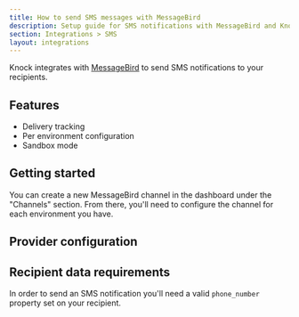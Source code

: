 ```yaml
---
title: How to send SMS messages with MessageBird
description: Setup guide for SMS notifications with MessageBird and Knock.
section: Integrations > SMS
layout: integrations
---
```


Knock integrates with [MessageBird](https://messagebird.com/) to send SMS notifications to your recipients.

## Features

- Delivery tracking
- Per environment configuration
- Sandbox mode

## Getting started

You can create a new MessageBird channel in the dashboard under the "Channels" section. From there, you'll need to configure the channel for each environment you have.

## Provider configuration

<Attributes>
  <Attribute
    name="API Key"
    type="string*"
    description="The API key from MessageBird. You can find this under Developers > API access."
  />
  <Attribute
    name="From phone number"
    type="string*"
    description="The phone number to send messages from."
  />
  <Attribute
    name="Short code"
    type="string*"
    description="The short code to send messages from."
  />
  <Attribute
    name="Sender ID"
    type="string*"
    description="The Sender ID to send messages from."
  />
</Attributes>

## Recipient data requirements

In order to send an SMS notification you'll need a valid `phone_number` property set on your recipient.
